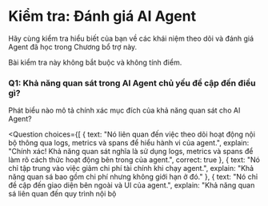 # Kiểm tra: Đánh giá AI Agent

Hãy cùng kiểm tra hiểu biết của bạn về các khái niệm theo dõi và đánh giá Agent đã học trong Chương bổ trợ này.

Bài kiểm tra này không bắt buộc và không tính điểm.

### Q1: Khả năng quan sát trong AI Agent chủ yếu đề cập đến điều gì?
Phát biểu nào mô tả chính xác mục đích của khả năng quan sát cho AI Agent?

<Question
choices={[ 
  {
    text: "Nó liên quan đến việc theo dõi hoạt động nội bộ thông qua logs, metrics và spans để hiểu hành vi của agent.",
    explain: "Chính xác! Khả năng quan sát nghĩa là sử dụng logs, metrics và spans để làm rõ cách thức hoạt động bên trong của agent.",
    correct: true
  },
  {
    text: "Nó chỉ tập trung vào việc giảm chi phí tài chính khi chạy agent.",
    explain: "Khả năng quan sá bao gồm chi phí nhưng không giới hạn ở đó."
  },
  {
    text: "Nó chỉ đề cập đến giao diện bên ngoài và UI của agent.",
    explain: "Khả năng quan sá liên quan đến quy trình nội bộ